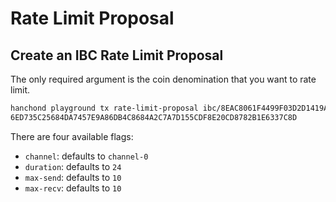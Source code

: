 # Rate Limit Proposal

## Create an IBC Rate Limit Proposal

The only required argument is the coin denomination that you want to rate limit.

```sh
hanchond playground tx rate-limit-proposal ibc/8EAC8061F4499F03D2D1419A3E73D346289AE9DB89CAB1486B72539572B1915E
6ED735C25684DA7457E9A86DB4C8684A2C7A7D155CDF8E20CD8782B1E6337C8D
```

There are four available flags:

- `channel`: defaults to `channel-0`
- `duration`: defaults to `24`
- `max-send`: defaults to `10`
- `max-recv`: defaults to `10`
